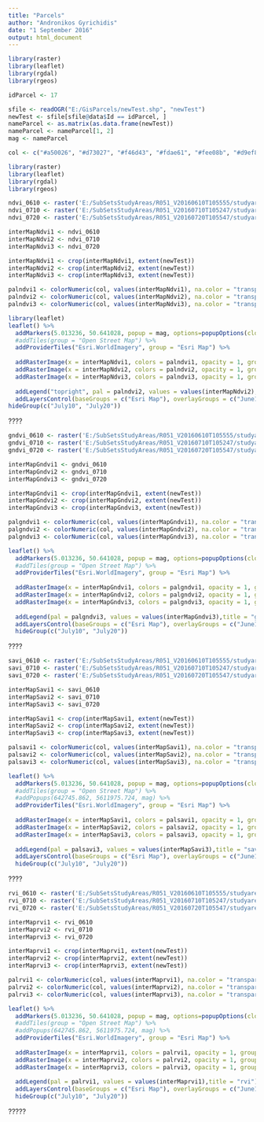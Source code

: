 ---
title: "Parcels"
author: "Andronikos Gyrichidis"
date: "1 September 2016"
output: html_document
---


```{r, include = FALSE}
library(raster)
library(leaflet)
library(rgdal)
library(rgeos)

idParcel <- 17

sfile <- readOGR("E:/GisParcels/newTest.shp", "newTest")
newTest <- sfile[sfile@data$Id == idParcel, ]
nameParcel <- as.matrix(as.data.frame(newTest))
nameParcel <- nameParcel[1, 2]
mag <- nameParcel

col <- c("#a50026", "#d73027", "#f46d43", "#fdae61", "#fee08b", "#d9ef8b", "#a6d96a", "#66bd63", "#1a9850", "#006837")

```


```{r, echo = FALSE, message = FALSE, warning = FALSE}
library(raster)
library(leaflet)
library(rgdal)
library(rgeos)

ndvi_0610 <- raster('E:/SubSetsStudyAreas/R051_V20160610T105555/studyarea_ndvi_20160610.img')
ndvi_0710 <- raster('E:/SubSetsStudyAreas/R051_V20160710T105247/studyarea_ndvi_20160710.img')
ndvi_0720 <- raster('E:/SubSetsStudyAreas/R051_V20160720T105547/studyarea_ndvi_20160720.img')

interMapNdvi1 <- ndvi_0610
interMapNdvi2 <- ndvi_0710
interMapNdvi3 <- ndvi_0720

interMapNdvi1 <- crop(interMapNdvi1, extent(newTest))
interMapNdvi2 <- crop(interMapNdvi2, extent(newTest))
interMapNdvi3 <- crop(interMapNdvi3, extent(newTest))

palndvi1 <- colorNumeric(col, values(interMapNdvi1), na.color = "transparent")
palndvi2 <- colorNumeric(col, values(interMapNdvi2), na.color = "transparent")
palndvi3 <- colorNumeric(col, values(interMapNdvi3), na.color = "transparent")

library(leaflet)
leaflet() %>% 
  addMarkers(5.013236, 50.641028, popup = mag, options=popupOptions(closeButton=FALSE)) %>%
  #addTiles(group = "Open Street Map") %>%
  addProviderTiles("Esri.WorldImagery", group = "Esri Map") %>%
  
  addRasterImage(x = interMapNdvi1, colors = palndvi1, opacity = 1, group = "June10") %>%
  addRasterImage(x = interMapNdvi2, colors = palndvi2, opacity = 1, group = "July10") %>%
  addRasterImage(x = interMapNdvi3, colors = palndvi3, opacity = 1, group = "July20") %>%
  
  addLegend("topright", pal = palndvi2, values = values(interMapNdvi2),title = "ndvi") %>%
  addLayersControl(baseGroups = c("Esri Map"), overlayGroups = c("June10", "July10", "July20")) %>%
hideGroup(c("July10", "July20"))

```

????


```{r, echo = FALSE, message = FALSE, warning = FALSE}
gndvi_0610 <- raster('E:/SubSetsStudyAreas/R051_V20160610T105555/studyarea_gndvi_20160610.img')
gndvi_0710 <- raster('E:/SubSetsStudyAreas/R051_V20160710T105247/studyarea_gndvi_20160710.img')
gndvi_0720 <- raster('E:/SubSetsStudyAreas/R051_V20160720T105547/studyarea_gndvi_20160720.img')

interMapGndvi1 <- gndvi_0610
interMapGndvi2 <- gndvi_0710
interMapGndvi3 <- gndvi_0720

interMapGndvi1 <- crop(interMapGndvi1, extent(newTest))
interMapGndvi2 <- crop(interMapGndvi2, extent(newTest))
interMapGndvi3 <- crop(interMapGndvi3, extent(newTest))

palgndvi1 <- colorNumeric(col, values(interMapGndvi1), na.color = "transparent")
palgndvi2 <- colorNumeric(col, values(interMapGndvi2), na.color = "transparent")
palgndvi3 <- colorNumeric(col, values(interMapGndvi3), na.color = "transparent")

leaflet() %>% 
  addMarkers(5.013236, 50.641028, popup = mag, options=popupOptions(closeButton=FALSE)) %>%
  #addTiles(group = "Open Street Map") %>%
  addProviderTiles("Esri.WorldImagery", group = "Esri Map") %>%
  
  addRasterImage(x = interMapGndvi1, colors = palgndvi1, opacity = 1, group = "June10") %>%
  addRasterImage(x = interMapGndvi2, colors = palgndvi2, opacity = 1, group = "July10") %>%
  addRasterImage(x = interMapGndvi3, colors = palgndvi3, opacity = 1, group = "July20") %>%
  
  addLegend(pal = palgndvi3, values = values(interMapGndvi3),title = "gndvi") %>%
  addLayersControl(baseGroups = c("Esri Map"), overlayGroups = c("June10", "July10", "July20")) %>%
  hideGroup(c("July10", "July20"))
```


????


```{r, echo = FALSE, message = FALSE, warning = FALSE}
savi_0610 <- raster('E:/SubSetsStudyAreas/R051_V20160610T105555/studyarea_savi_20160610.img')
savi_0710 <- raster('E:/SubSetsStudyAreas/R051_V20160710T105247/studyarea_savi_20160710.img')
savi_0720 <- raster('E:/SubSetsStudyAreas/R051_V20160720T105547/studyarea_savi_20160720.img')

interMapSavi1 <- savi_0610
interMapSavi2 <- savi_0710
interMapSavi3 <- savi_0720

interMapSavi1 <- crop(interMapSavi1, extent(newTest))
interMapSavi2 <- crop(interMapSavi2, extent(newTest))
interMapSavi3 <- crop(interMapSavi3, extent(newTest))

palsavi1 <- colorNumeric(col, values(interMapSavi1), na.color = "transparent")
palsavi2 <- colorNumeric(col, values(interMapSavi2), na.color = "transparent")
palsavi3 <- colorNumeric(col, values(interMapSavi3), na.color = "transparent")

leaflet() %>% 
  addMarkers(5.013236, 50.641028, popup = mag, options=popupOptions(closeButton=FALSE)) %>%
  #addTiles(group = "Open Street Map") %>%
  #addPopups(642745.862, 5611975.724, mag) %>%
  addProviderTiles("Esri.WorldImagery", group = "Esri Map") %>%
  
  addRasterImage(x = interMapSavi1, colors = palsavi1, opacity = 1, group = "June10") %>%
  addRasterImage(x = interMapSavi2, colors = palsavi2, opacity = 1, group = "July10") %>%
  addRasterImage(x = interMapSavi3, colors = palsavi3, opacity = 1, group = "July20") %>%
  
  addLegend(pal = palsavi3, values = values(interMapSavi3),title = "savi") %>%
  addLayersControl(baseGroups = c("Esri Map"), overlayGroups = c("June10", "July10", "July20")) %>%
  hideGroup(c("July10", "July20"))
```

????


```{r, echo = FALSE, message = FALSE, warning = FALSE}
rvi_0610 <- raster('E:/SubSetsStudyAreas/R051_V20160610T105555/studyarea_rvi_20160610.img')
rvi_0710 <- raster('E:/SubSetsStudyAreas/R051_V20160710T105247/studyarea_rvi_20160710.img')
rvi_0720 <- raster('E:/SubSetsStudyAreas/R051_V20160720T105547/studyarea_rvi_20160720.img')

interMaprvi1 <- rvi_0610
interMaprvi2 <- rvi_0710
interMaprvi3 <- rvi_0720

interMaprvi1 <- crop(interMaprvi1, extent(newTest))
interMaprvi2 <- crop(interMaprvi2, extent(newTest))
interMaprvi3 <- crop(interMaprvi3, extent(newTest))

palrvi1 <- colorNumeric(col, values(interMaprvi1), na.color = "transparent")
palrvi2 <- colorNumeric(col, values(interMaprvi2), na.color = "transparent")
palrvi3 <- colorNumeric(col, values(interMaprvi3), na.color = "transparent")

leaflet() %>% 
  addMarkers(5.013236, 50.641028, popup = mag, options=popupOptions(closeButton=FALSE)) %>%
  #addTiles(group = "Open Street Map") %>%
  #addPopups(642745.862, 5611975.724, mag) %>%
  addProviderTiles("Esri.WorldImagery", group = "Esri Map") %>%
  
  addRasterImage(x = interMaprvi1, colors = palrvi1, opacity = 1, group = "June10") %>%
  addRasterImage(x = interMaprvi2, colors = palrvi2, opacity = 1, group = "July10") %>%
  addRasterImage(x = interMaprvi3, colors = palrvi3, opacity = 1, group = "July20") %>%
  
  addLegend(pal = palrvi1, values = values(interMaprvi1),title = "rvi") %>%
  addLayersControl(baseGroups = c("Esri Map"), overlayGroups = c("June10", "July10", "July20")) %>%
  hideGroup(c("July10", "July20"))
```

?????
